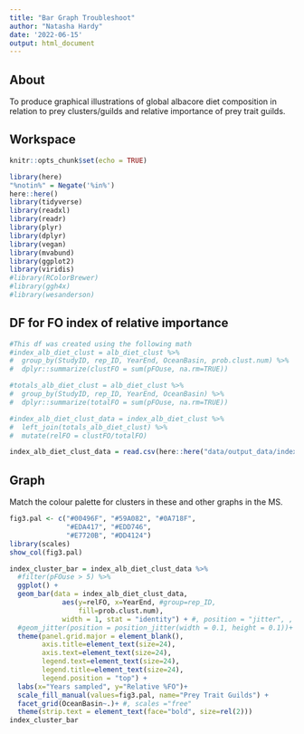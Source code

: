 ```yaml
---
title: "Bar Graph Troubleshoot"
author: "Natasha Hardy"
date: '2022-06-15'
output: html_document
---
```


## About

To produce graphical illustrations of global albacore diet composition in relation to prey clusters/guilds and relative importance of prey trait guilds.

## Workspace

```r
knitr::opts_chunk$set(echo = TRUE)
```

```r
library(here)
"%notin%" = Negate('%in%')
here::here()
library(tidyverse)
library(readxl)
library(readr)
library(plyr)
library(dplyr)
library(vegan)
library(mvabund)
library(ggplot2)
library(viridis)
#library(RColorBrewer)
#library(ggh4x)
#library(wesanderson)

```

## DF for FO index of relative importance

```r

#This df was created using the following math
#index_alb_diet_clust = alb_diet_clust %>%
#  group_by(StudyID, rep_ID, YearEnd, OceanBasin, prob.clust.num) %>%
#  dplyr::summarize(clustFO = sum(pFOuse, na.rm=TRUE)) 

#totals_alb_diet_clust = alb_diet_clust %>%
#  group_by(StudyID, rep_ID, YearEnd, OceanBasin) %>%
#  dplyr::summarize(totalFO = sum(pFOuse, na.rm=TRUE)) 

#index_alb_diet_clust_data = index_alb_diet_clust %>%
#  left_join(totals_alb_diet_clust) %>%
#  mutate(relFO = clustFO/totalFO)

index_alb_diet_clust_data = read.csv(here::here("data/output_data/index_alb_diet_clust_data.csv"))

```

## Graph

Match the colour palette for clusters in these and other graphs in the MS.

```r

fig3.pal <- c("#00496F", "#59A082", "#0A718F", 
              "#EDA417", "#EDD746", 
              "#E7720B", "#DD4124")
library(scales)
show_col(fig3.pal)

```

```r

index_cluster_bar = index_alb_diet_clust_data %>%
  #filter(pFOuse > 5) %>%
  ggplot() +
  geom_bar(data = index_alb_diet_clust_data, 
             aes(y=relFO, x=YearEnd, #group=rep_ID, 
                 fill=prob.clust.num),
             width = 1, stat = "identity") + #, position = "jitter", , position="identity"
  #geom_jitter(position = position_jitter(width = 0.1, height = 0.1))+
  theme(panel.grid.major = element_blank(),
        axis.title=element_text(size=24),
        axis.text=element_text(size=24),
        legend.text=element_text(size=24),
        legend.title=element_text(size=24),
        legend.position = "top") +
  labs(x="Years sampled", y="Relative %FO")+
  scale_fill_manual(values=fig3.pal, name="Prey Trait Guilds") +
  facet_grid(OceanBasin~.)+ #, scales ="free"
  theme(strip.text = element_text(face="bold", size=rel(2)))
index_cluster_bar

```